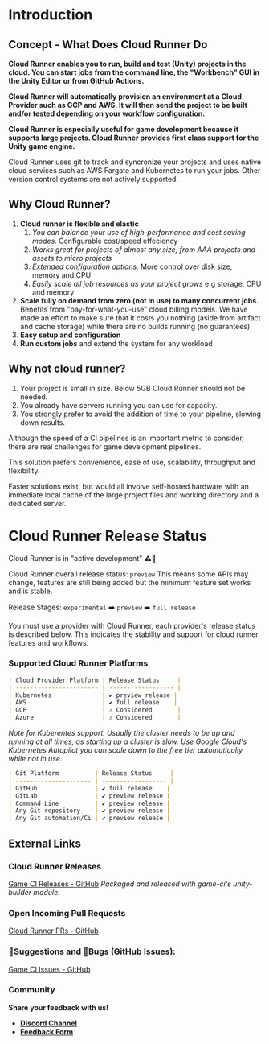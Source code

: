 # Introduction

## Concept - What Does Cloud Runner Do

**Cloud Runner enables you to run, build and test (Unity) projects in the cloud. You can start jobs
from the command line, the "Workbench" GUI in the Unity Editor or from GitHub Actions.**

**Cloud Runner will automatically provision an environment at a Cloud Provider such as GCP and AWS.
It will then send the project to be built and/or tested depending on your workflow configuration.**

**Cloud Runner is especially useful for game development because it supports large projects. Cloud
Runner provides first class support for the Unity game engine.**

Cloud Runner uses git to track and syncronize your projects and uses native cloud services such as
AWS Fargate and Kubernetes to run your jobs. Other version control systems are not actively
supported.

## Why Cloud Runner?

1. **Cloud runner is flexible and elastic**
   1. _You can balance your use of high-performance and cost saving modes._ Configurable cost/speed
      effeciency
   2. _Works great for projects of almost any size, from AAA projects and assets to micro projects_
   3. _Extended configuration options._ More control over disk size, memory and CPU
   4. _Easily scale all job resources as your project grows_ e.g storage, CPU and memory
2. **Scale fully on demand from zero (not in use) to many concurrent jobs.** Benefits from
   "pay-for-what-you-use" cloud billing models. We have made an effort to make sure that it costs
   you nothing (aside from artifact and cache storage) while there are no builds running (no
   guarantees)
3. **Easy setup and configuration**
4. **Run custom jobs** and extend the system for any workload

## Why not cloud runner?

1. Your project is small in size. Below 5GB Cloud Runner should not be needed.
2. You already have servers running you can use for capacity.
3. You strongly prefer to avoid the addition of time to your pipeline, slowing down results.

Although the speed of a CI pipelines is an important metric to consider, there are real challenges
for game development pipelines.

This solution prefers convenience, ease of use, scalability, throughput and flexibility.

Faster solutions exist, but would all involve self-hosted hardware with an immediate local cache of
the large project files and working directory and a dedicated server.

# Cloud Runner Release Status

Cloud Runner is in "active development" ⚠️🔨

Cloud Runner overall release status: `preview` This means some APIs may change, features are still
being added but the minimum feature set works and is stable.

Release Stages: `experimental` ➡️ `preview` ➡️ `full release`

You must use a provider with Cloud Runner, each provider's release status is described below. This
indicates the stability and support for cloud runner features and workflows.

### Supported Cloud Runner Platforms

```md
| Cloud Provider Platform | Release Status     |
| ----------------------- | ------------------ |
| Kubernetes              | ✔️ preview release |
| AWS                     | ✔️ full release    |
| GCP                     | ⚠ Considered       |
| Azure                   | ⚠ Considered       |
```

_Note for Kuberentes support:_ _Usually the cluster needs to be up and running at all times, as
starting up a cluster is slow._ _Use Google Cloud's Kubernetes Autopilot you can scale down to the
free tier automatically while not in use._

```md
| Git Platform          | Release Status     |
| --------------------- | ------------------ |
| GitHub                | ✔️ full release    |
| GitLab                | ✔️ preview release |
| Command Line          | ✔️ preview release |
| Any Git repository    | ✔️ preview release |
| Any Git automation/Ci | ✔️ preview release |
```

## External Links

### Cloud Runner Releases

[Game CI Releases - GitHub](https://github.com/game-ci/unity-builder/releases) _Packaged and
released with game-ci's unity-builder module._

### Open Incoming Pull Requests

[Cloud Runner PRs - GitHub](https://github.com/game-ci/unity-builder/pulls?q=is%3Apr+cloud+runner)

### 💬Suggestions and 🐛Bugs (GitHub Issues):

[Game CI Issues - GitHub](https://github.com/game-ci/unity-builder/labels/cloud-runner)

### Community

**Share your feedback with us!**

- [**Discord Channel**](https://discord.com/channels/710946343828455455/789631903157583923)
- [**Feedback Form**](https://forms.gle/3Wg1gGf9FnZ72RiJ9)
